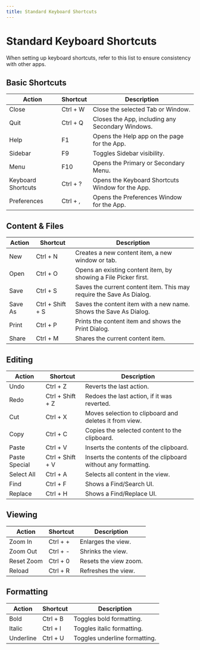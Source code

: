 ```yaml
---
title: Standard Keyboard Shortcuts
---
```


# Standard Keyboard Shortcuts

When setting up keyboard shortcuts, refer to this list to ensure consistency with other apps.

## Basic Shortcuts

| Action             | Shortcut | Description                                      |
| ------------------ | -------- | ------------------------------------------------ |
| Close              | Ctrl + W | Close the selected Tab or Window.                |
| Quit               | Ctrl + Q | Closes the App, including any Secondary Windows. |
| Help               | F1       | Opens the Help app on the page for the App.      |
| Sidebar            | F9       | Toggles Sidebar visibility.                      |
| Menu               | F10      | Opens the Primary or Secondary Menu.             |
| Keyboard Shortcuts | Ctrl + ? | Opens the Keyboard Shortcuts Window for the App. |
| Preferences        | Ctrl + , | Opens the Preferences Window for the App.        |

## Content & Files

| Action  | Shortcut         | Description                                                          |
| ------- | ---------------- | -------------------------------------------------------------------- |
| New     | Ctrl + N         | Creates a new content item, a new window or tab.                     |
| Open    | Ctrl + O         | Opens an existing content item, by showing a File Picker first.      |
| Save    | Ctrl + S         | Saves the current content item. This may require the Save As Dialog. |
| Save As | Ctrl + Shift + S | Saves the content item with a new name. Shows the Save As Dialog.    |
| Print   | Ctrl + P         | Prints the content item and shows the Print Dialog.                  |
| Share   | Ctrl + M         | Shares the current content item.                                     |

## Editing

| Action        | Shortcut         | Description                                                   |
| ------------- | ---------------- | ------------------------------------------------------------- |
| Undo          | Ctrl + Z         | Reverts the last action.                                      |
| Redo          | Ctrl + Shift + Z | Redoes the last action, if it was reverted.                   |
| Cut           | Ctrl + X         | Moves selection to clipboard and deletes it from view.        |
| Copy          | Ctrl + C         | Copies the selected content to the clipboard.                 |
| Paste         | Ctrl + V         | Inserts the contents of the clipboard.                        |
| Paste Special | Ctrl + Shift + V | Inserts the contents of the clipboard without any formatting. |
| Select All    | Ctrl + A         | Selects all content in the view.                              |
| Find          | Ctrl + F         | Shows a Find/Search UI.                                       |
| Replace       | Ctrl + H         | Shows a Find/Replace UI.                                      |

## Viewing

| Action     | Shortcut | Description           |
| ---------- | -------- | --------------------- |
| Zoom In    | Ctrl + + | Enlarges the view.    |
| Zoom Out   | Ctrl + - | Shrinks the view.     |
| Reset Zoom | Ctrl + 0 | Resets the view zoom. |
| Reload     | Ctrl + R | Refreshes the view.   |

## Formatting

| Action    | Shortcut | Description                   |
| --------- | -------- | ----------------------------- |
| Bold      | Ctrl + B | Toggles bold formatting.      |
| Italic    | Ctrl + I | Toggles italic formatting.    |
| Underline | Ctrl + U | Toggles underline formatting. |
